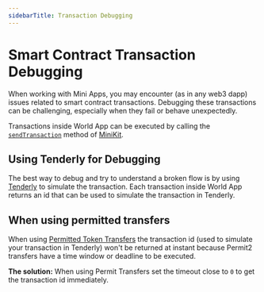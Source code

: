 ```yaml
---
sidebarTitle: Transaction Debugging
---
```


# Smart Contract Transaction Debugging

When working with Mini Apps, you may encounter (as in any web3 dapp) issues related to smart contract transactions. Debugging these transactions can be challenging, especially when they fail or behave unexpectedly.

Transactions inside World App can be executed by calling the [`sendTransaction`](/learn/guides/commands/send-transaction) method of [MiniKit](https://docs.world.org/mini-apps/commands/send-transaction).

## Using Tenderly for Debugging

The best way to debug and try to understand a broken flow is by using [Tenderly](https://tenderly.co/) to simulate the transaction. Each transaction inside World App returns an id that can be used to simulate the transaction in Tenderly.

## When using permitted transfers

When using [Permitted Token Transfers](/learn/guides/how-to-permit2) the transaction id (used to simulate your transaction in Tenderly) won't be returned at instant because Permit2 transfers have a time window or deadline to be executed.

**The solution:** When using Permit Transfers set the timeout close to `0` to get the transaction id immediately.
